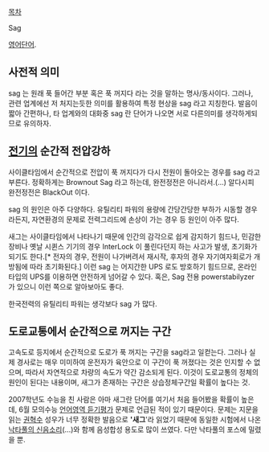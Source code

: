 [[목차]]

Sag

[[영어]]단어. 

== 사전적 의미 ==
sag 는 원래 푹 들어간 부분 혹은 푹 꺼지다 라는 것을 말하는 명사/동사이다. 그러나, 관련 업계에선 저 처지는듯한 의미를 활용하여 특정 현상을 sag 라고 지칭한다. 발음이 짧아 간편하나, 타 업계와의 대화중 sag 란 단어가 나오면 서로 다른의미를 생각하게되므로 유의하자.

== [[전기]]의 순간적 전압강하 ==
사이클타임에서 순간적으로 전압이 푹 꺼지다가 다시 전원이 돌아오는 경우를 sag 라고 부른다. 정확하게는 Brownout Sag 라고 하는데, 완전정전은 아니라서.(...) 알다시피 완전정전은 BlackOut 이다. 

sag 의 원인은 아주 다양하다. 유틸리티 파워의 용량에 간당간당한 부하가 시동할 경우라든지, 자연환경의 문제로 전력그리드에 손상이 가는 경우 등 원인이 아주 많다. 

새그는 사이클타임에서 나타나기 때문에 인간의 감각으로 쉽게 감지하기 힘드나, 민감한 장비나 옛날 시퀸스 기기의 경우 InterLock 이 풀린다던지 하는 사고가 발생, 초기화가 되기도 한다.[* 전자의 경우, 전원이 나가버려서 재시작, 후자의 경우 자기여자회로가 개방됨에 따라 초기화된다.] 이런 sag 는 어지간한 UPS 로도 방호하기 힘드므로, 온라인 타입의 UPS를 이용하면 안전하게 넘어갈 수 있다. 혹은, Sag 전용 powerstabilyzer 가 있으니 이런 쪽으로 알아보아도 좋다. 

한국전력의 유틸리티 파워는 생각보다 sag 가 많다. 

== 도로교통에서 순간적으로 꺼지는 구간 ==
고속도로 등지에서 순간적으로 도로가 푹 꺼지는 구간을 sag라고 일컫는다. 그러나 실제 경사로는 매우 미미하여 운전자가 육안으로 이 구간이 푹 꺼졌다는 것은 인지할 수 없으며, 따라서 자연적으로 차량의 속도가 약간 감소되게 된다. 이것이 도로교통의 정체의 원인이 된다는 내용이며, 새그가 존재하는 구간은 상습정체구간일 확률이 높다는 것.

2007학년도 수능을 친 사람은 아마 새그란 단어를 여기서 처음 들어봤을 확률이 높은데, 6월 모의수능 [[국어듣기평가|언어영역 듣기평가]] 문제로 언급된 적이 있기 때문이다. 문제는 지문을 읽는 [[권혁수]] 성우가 너무 정확한 발음으로 ''''새그''''라 읽었기 때문에 동일한 시험에서 나온 [http://news.naver.com/main/read.nhn?mode=LSD&mid=sec&sid1=102&oid=143&aid=0000028914 낙타풀의 신음소리](...)와 함께 음성합성 용도로 많이 쓰였다. 다만 낙타풀의 포스에 밀렸을 뿐.
